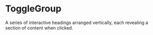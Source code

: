 # ToggleGroup

A series of interactive headings arranged vertically, each revealing a section of content when clicked.


